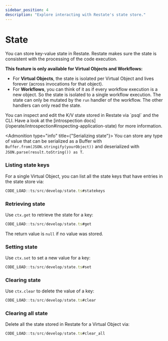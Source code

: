 ```yaml
---
sidebar_position: 4
description: "Explore interacting with Restate's state store."
---
```



# State
You can store key-value state in Restate.
Restate makes sure the state is consistent with the processing of the code execution.

**This feature is only available for Virtual Objects and Workflows:**
- For **Virtual Objects**, the state is isolated per Virtual Object and lives forever (across invocations for that object).
- For **Workflows**, you can think of it as if every workflow execution is a new object. So the state is isolated to a single workflow execution. The state can only be mutated by the `run` handler of the workflow. The other handlers can only read the state.

<Admonition type="info" title="Command-line introspection">
    You can inspect and edit the K/V state stored in Restate via `psql` and the CLI.
    Have a look at the [introspection docs](/operate/introspection#inspecting-application-state) for more information.
</Admonition>

<Admonition type="info" title={"Serializing state"}>
    You can store any type of value that can be serialized as a Buffer with `Buffer.from(JSON.stringify(yourObject))` and deserialized with `JSON.parse(result.toString()) as T`.
</Admonition>

### Listing state keys
For a single Virtual Object, you can list all the state keys that have entries in the state store via:

```typescript
CODE_LOAD::ts/src/develop/state.ts#statekeys
```

### Retrieving state
Use `ctx.get` to retrieve the state for a key:

```typescript
CODE_LOAD::ts/src/develop/state.ts#get
```

The return value is `null` if no value was stored.

### Setting state
Use `ctx.set` to set a new value for a key:

```typescript
CODE_LOAD::ts/src/develop/state.ts#set
```

### Clearing state
Use `ctx.clear` to delete the value of a key:

```typescript
CODE_LOAD::ts/src/develop/state.ts#clear
```

### Clearing all state

Delete all the state stored in Restate for a Virtual Object via:

```typescript
CODE_LOAD::ts/src/develop/state.ts#clear_all
```
